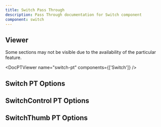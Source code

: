 ```yaml
---
title: Switch Pass Through
description: Pass Through documentation for Switch component
component: switch
---
```


## Viewer

Some sections may not be visible due to the availability of the particular feature.

<DocPTViewer name="switch-pt" components={['Switch']} />

## Switch PT Options

<DocTable name="Switch" category="pt" />

## SwitchControl PT Options

<DocTable name="SwitchControl" category="pt" />

## SwitchThumb PT Options

<DocTable name="SwitchThumb" category="pt" />
